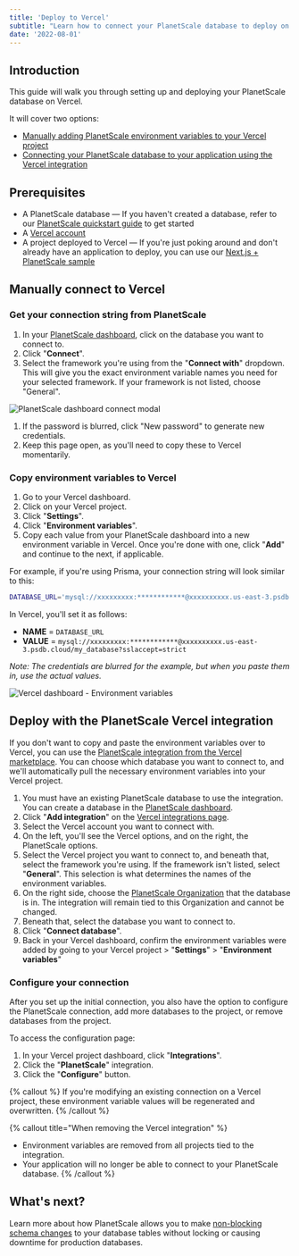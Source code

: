 ```yaml
---
title: 'Deploy to Vercel'
subtitle: "Learn how to connect your PlanetScale database to deploy on Vercel"
date: '2022-08-01'
---
```


## Introduction

This guide will walk you through setting up and deploying your PlanetScale database on Vercel.

It will cover two options:

- [Manually adding PlanetScale environment variables to your Vercel project](#manually-connect-to-vercel)
- [Connecting your PlanetScale database to your application using the Vercel integration](#deploy-with-the-planetscale-vercel-integration)

## Prerequisites

- A PlanetScale database &mdash; If you haven't created a database, refer to our [PlanetScale quickstart guide](/docs/tutorials/planetscale-quick-start-guide) to get started
- A [Vercel account](https://vercel.com/)
- A project deployed to Vercel &mdash; If you're just poking around and don't already have an application to deploy, you can use our [Next.js + PlanetScale sample](/docs/tutorials/connect-nextjs-app)

## Manually connect to Vercel

### Get your connection string from PlanetScale

1. In your [PlanetScale dashboard](https://app.planetscale.com), click on the database you want to connect to.
2. Click "**Connect**".
3. Select the framework you're using from the "**Connect with**" dropdown. This will give you the exact environment variable names you need for your selected framework. If your framework is not listed, choose "General".

![PlanetScale dashboard connect modal](/docs/tutorials/deploy-to-netlify/prisma.png)

1. If the password is blurred, click "New password" to generate new credentials.
2. Keep this page open, as you'll need to copy these to Vercel momentarily.

### Copy environment variables to Vercel

1. Go to your Vercel dashboard.
2. Click on your Vercel project.
3. Click "**Settings**".
4. Click "**Environment variables**".
5. Copy each value from your PlanetScale dashboard into a new environment variable in Vercel. Once you're done with one, click "**Add**" and continue to the next, if applicable.

For example, if you're using Prisma, your connection string will look similar to this:

```bash
DATABASE_URL='mysql://xxxxxxxxx:************@xxxxxxxxxx.us-east-3.psdb.cloud/my_database?sslaccept=strict'
```

In Vercel, you'll set it as follows:

- **NAME** = `DATABASE_URL`
- **VALUE** = `mysql://xxxxxxxxx:************@xxxxxxxxxx.us-east-3.psdb.cloud/my_database?sslaccept=strict`

*Note: The credentials are blurred for the example, but when you paste them in, use the actual values.*

![Vercel dashboard - Environment variables](/docs/tutorials/deploy-to-vercel/environment-variables.png)

## Deploy with the PlanetScale Vercel integration

If you don't want to copy and paste the environment variables over to Vercel, you can use the [PlanetScale integration from the Vercel marketplace](https://vercel.com/integrations/planetscale). You can choose which database you want to connect to, and we'll automatically pull the necessary environment variables into your Vercel project.

1. You must have an existing PlanetScale database to use the integration. You can create a database in the [PlanetScale dashboard](https://app.planetscale.com).
2. Click "**Add integration**" on the [Vercel integrations page](https://vercel.com/integrations/planetscale).
3. Select the Vercel account you want to connect with.
4. On the left, you'll see the Vercel options, and on the right, the PlanetScale options.
5. Select the Vercel project you want to connect to, and beneath that, select the framework you're using. If the framework isn't listed, select "**General**". This selection is what determines the names of the environment variables.
6. On the right side, choose the [PlanetScale Organization](/docs/concepts/access-control) that the database is in. The integration will remain tied to this Organization and cannot be changed.
7. Beneath that, select the database you want to connect to.
8. Click "**Connect database**".
9. Back in your Vercel dashboard, confirm the environment variables were added by going to your Vercel project > "**Settings**" > "**Environment variables**"

### Configure your connection

After you set up the initial connection, you also have the option to configure the PlanetScale connection, add more databases to the project, or remove databases from the project.

To access the configuration page:

1. In your Vercel project dashboard, click "**Integrations**".
2. Click the "**PlanetScale**" integration.
3. Click the "**Configure**" button.

{% callout %}
  If you're modifying an existing connection on a Vercel project, these environment variable values will be regenerated and overwritten.
{% /callout %}

{% callout title="When removing the Vercel integration" %}
* Environment variables are removed from all projects tied to the integration.
* Your application will no longer be able to connect to your PlanetScale database.
{% /callout %}

## What's next?

Learn more about how PlanetScale allows you to make [non-blocking schema changes](/docs/concepts/nonblocking-schema-changes) to your database tables without locking or causing downtime for production databases.
